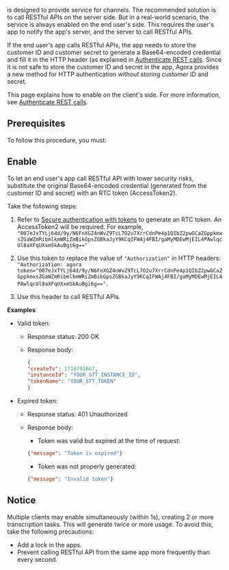 
<Vpd k="NAME"/> is designed to provide service for channels. The recommended solution is to call RESTful APIs on the server side. But in a real-world scenario, the service is always enabled on the end user's side. This requires the user's app to notify the app's server, and the server to call RESTful APIs.

If the end user's app calls RESTful APIs, the app needs to store the customer ID and customer secret to generate a Base64-encoded credential and fill it in the HTTP header (as explained in [Authenticate REST calls](../reference/restful-authentication). Since it is not safe to store the customer ID and secret in the app, Agora provides a new method for HTTP authentication without storing customer ID and secret.

This page explains how to enable <Vpd k="NAME"/> on the client's side. For more information, see [Authenticate REST calls](../reference/restful-authentication).

## Prerequisites

To follow this procedure, you must:

<Prerequisites />

## Enable <Vpd k="NAME"/>

To let an end user's app call RESTful API with lower security risks, substitute the original Base64-encoded credential (generated from the customer ID and secret) with an RTC token (AccessToken2).

Take the following steps:

1. Refer to [Secure authentication with tokens](/video-calling/get-started/authentication-workflow) to generate an RTC token.
An AccessToken2 will be required. For example, `"007eJxTYLj64d/9y/N6FnXGZ4nWvZ9TcL7O2u7XrrCdnPe4p1QIbZ2pwGCaZGppkmxsZGaWZmRibmlkmWRiZmBikGpsZGBkaJyY9KCqIFWAj4FBI/gaMyMDEwMjEIL4PAwlqcUl8aXFqUXxmSkAuBgi6g=="`

1. Use this token to replace the value of `"Authorization"` in HTTP headers: `"Authorization: agora token="007eJxTYLj64d/9y/N6FnXGZ4nWvZ9TcL7O2u7XrrCdnPe4p1QIbZ2pwGCaZGppkmxsZGaWZmRibmlkmWRiZmBikGpsZGBkaJyY9KCqIFWAj4FBI/gaMyMDEwMjEIL4PAwlqcUl8aXFqUXxmSkAuBgi6g=="`.

1. Use this header to call RESTful APIs.

**Examples**

- Valid token:

    - Response status: 200 OK
    - Response body:

      ```json
      {
      "createTs": 1718791667,
      "instanceId": "YOUR_STT_INSTANCE_ID",
      "tokenName": "YOUR_STT_TOKEN"
      }
      ```
- Expired token:

    - Response status: 401 Unauthorized
    - Response body:

        - Token was valid but expired at the time of request:

        ```json
        {"message": "Token is expired"}
         ```

         - Token was not properly generated:

         ```json
         {"message": "Invalid token"}
         ```

## Notice

Multiple clients may enable <Vpd k="NAME"/> simultaneously (within 1s), creating 2 or more transcription tasks. This will generate twice or more usage. To avoid this, take the following precautions:

- Add a lock in the apps.
- Prevent calling RESTful API from the same app more frequently than every second.
